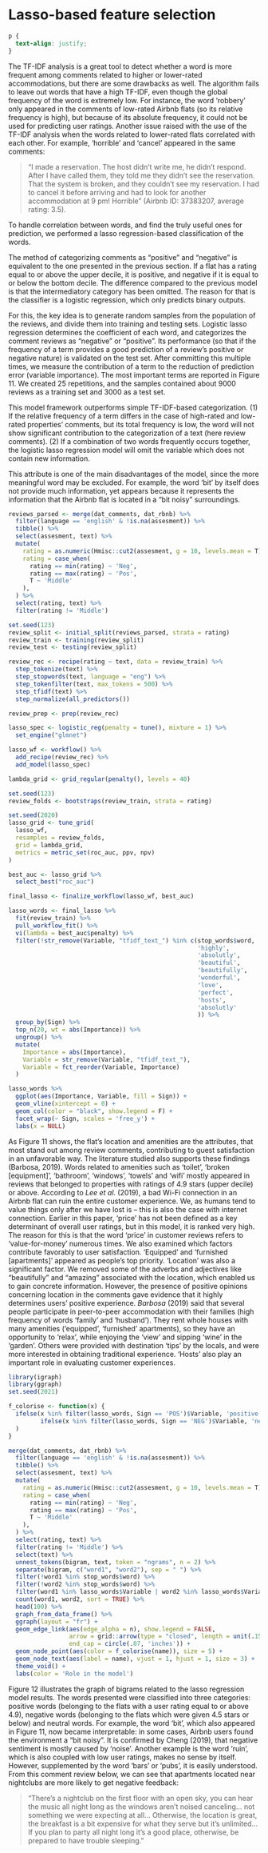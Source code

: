 # Lasso-based feature selection {#Chapter-4}

```css
p {
  text-align: justify;
}
```



The TF-IDF analysis is a great tool to detect whether a word is more frequent among comments related to higher or lower-rated accommodations, but there are some drawbacks as well. The algorithm fails to leave out words that have a high TF-IDF, even though the global frequency of the word is extremely low. For instance, the word ‘robbery’ only appeared in the comments of low-rated Airbnb flats (so its relative frequency is high), but because of its absolute frequency, it could not be used for predicting user ratings. 
Another issue raised with the use of the TF-IDF analysis when the words related to lower-rated flats correlated with each other. For example, ‘horrible’ and ‘cancel’ appeared in the same comments:

> “I made a reservation. The host didn’t write me, he didn’t respond. After I have called them, they told me they didn’t see the reservation. That the system is broken, and they couldn’t see my reservation. I had to cancel it before arriving and had to look for another accommodation at 9 pm! Horrible" (Airbnb ID: 37383207, average rating: 3.5).

To handle correlation between words, and find the truly useful ones for prediction, we performed a lasso regression-based classification of the words.

The method of categorizing comments as “positive” and “negative” is equivalent to the one presented in the previous section. If a flat has a rating equal to or above the upper decile, it is positive, and negative if it is equal to or below the bottom decile. The difference compared to the previous model is that the intermediatory category has been omitted. The reason for that is the classifier is a logistic regression, which only predicts binary outputs.

For this, the key idea is to generate random samples from the population of the reviews, and divide them into training and testing sets. Logistic lasso regression determines the coefficient of each word, and categorizes the comment reviews as “negative” or “positive”. Its performance (so that if the frequency of a term provides a good prediction of a review’s positive or negative nature) is validated on the test set. After committing this multiple times, we measure the contribution of a term to the reduction of prediction error (variable importance). The most important terms are reported in Figure 11. We created 25 repetitions, and the samples contained about 9000 reviews as a training set and 3000 as a test set.

This model framework outperforms simple TF-IDF-based categorization. (1) If the relative frequency of a term differs in the case of high-rated and low-rated properties’ comments, but its total frequency is low, the word will not show significant contribution to the categorization of a text (here review comments). (2) If a combination of two words frequently occurs together, the logistic lasso regression model will omit the variable which does not contain new information.

This attribute is one of the main disadvantages of the model, since the more meaningful word may be excluded. For example, the word ‘bit’ by itself does not provide much information, yet appears because it represents the information that the Airbnb flat is located in a “bit noisy” surroundings.

```r
reviews_parsed <- merge(dat_comments, dat_rbnb) %>% 
  filter(language == 'english' & !is.na(assesment)) %>% 
  tibble() %>% 
  select(assesment, text) %>% 
  mutate(
    rating = as.numeric(Hmisc::cut2(assesment, g = 10, levels.mean = T)),
    rating = case_when(
      rating == min(rating) ~ 'Neg',
      rating == max(rating) ~ 'Pos',
      T ~ 'Middle'
    ),
  ) %>% 
  select(rating, text) %>% 
  filter(rating != 'Middle')

set.seed(123)
review_split <- initial_split(reviews_parsed, strata = rating)
review_train <- training(review_split)
review_test <- testing(review_split)

review_rec <- recipe(rating ~ text, data = review_train) %>%
  step_tokenize(text) %>%
  step_stopwords(text, language = "eng") %>%
  step_tokenfilter(text, max_tokens = 500) %>%
  step_tfidf(text) %>%
  step_normalize(all_predictors())

review_prep <- prep(review_rec)

lasso_spec <- logistic_reg(penalty = tune(), mixture = 1) %>%
  set_engine("glmnet")

lasso_wf <- workflow() %>%
  add_recipe(review_rec) %>%
  add_model(lasso_spec)

lambda_grid <- grid_regular(penalty(), levels = 40)

set.seed(123)
review_folds <- bootstraps(review_train, strata = rating)

set.seed(2020)
lasso_grid <- tune_grid(
  lasso_wf,
  resamples = review_folds,
  grid = lambda_grid,
  metrics = metric_set(roc_auc, ppv, npv)
)

best_auc <- lasso_grid %>%
  select_best("roc_auc")

final_lasso <- finalize_workflow(lasso_wf, best_auc)

```

```r
lasso_words <- final_lasso %>%
  fit(review_train) %>%
  pull_workflow_fit() %>%
  vi(lambda = best_auc$penalty) %>%
  filter(!str_remove(Variable, "tfidf_text_") %in% c(stop_words$word, 
                                                     'highly',
                                                     'absolutly',
                                                     'beautiful',
                                                     'beautifully',
                                                     'wonderful',
                                                     'love',
                                                     'perfect',
                                                     'hosts',
                                                     'absolutly'
                                                     )) %>% 
  group_by(Sign) %>%
  top_n(20, wt = abs(Importance)) %>%
  ungroup() %>%
  mutate(
    Importance = abs(Importance),
    Variable = str_remove(Variable, "tfidf_text_"),
    Variable = fct_reorder(Variable, Importance)
  )

lasso_words %>% 
  ggplot(aes(Importance, Variable, fill = Sign)) +
  geom_vline(xintercept = 0) +
  geom_col(color = "black", show.legend = F) +
  facet_wrap(~ Sign, scales = 'free_y') +
  labs(x = NULL)

```

As Figure 11 shows, the flat’s location and amenities are the attributes, that most stand out among review comments, contributing to guest satisfaction in an unfavorable way. The literature studied also supports these findings (Barbosa, 2019). Words related to amenities such as ‘toilet’, ‘broken [equipment]’, ‘bathroom’, ‘windows’, ‘towels’ and ‘wifi’ mostly appeared in reviews that belonged to properties with ratings of 4.9 stars (upper decile) or above. According to *Lee et al.* (2019), a bad Wi-Fi connection in an Airbnb flat can ruin the entire customer experience. We, as humans tend to value things only after we have lost is – this is also the case with internet connection. Earlier in this paper, ‘price’ has not been defined as a key determinant of overall user ratings, but in this model, it is ranked very high. The reason for this is that the word ‘price’ in customer reviews refers to ‘value-for-money’ numerous times. We also examined which factors contribute favorably to user satisfaction. ‘Equipped’ and ‘furnished [apartments]’ appeared as people’s top priority. ‘Location’ was also a significant factor. We removed some of the adverbs and adjectives like “beautifully” and “amazing” associated with the location, which enabled us to gain concrete information. However, the presence of positive opinions concerning location in the comments gave evidence that it highly determines users’ positive experience. *Barbosa* (2019) said that several people participate in peer-to-peer accommodation with their families (high frequency of words ‘family’ and ‘husband’). They rent whole houses with many amenities (‘equipped’, ‘furnished’ apartments), so they have an opportunity to ‘relax’, while enjoying the ‘view’ and sipping ‘wine’ in the ‘garden’. Others were provided with destination ‘tips’ by the locals, and were more interested in obtaining traditional experience. ‘Hosts’ also play an important role in evaluating customer experiences.


```r
library(igraph)
library(ggraph)
set.seed(2021)

f_colorise <- function(x) {
  ifelse(x %in% filter(lasso_words, Sign == 'POS')$Variable, 'positive', 
         ifelse(x %in% filter(lasso_words, Sign == 'NEG')$Variable, 'negative', 'neutral')
  )
}

merge(dat_comments, dat_rbnb) %>% 
  filter(language == 'english' & !is.na(assesment)) %>% 
  tibble() %>% 
  select(assesment, text) %>% 
  mutate(
    rating = as.numeric(Hmisc::cut2(assesment, g = 10, levels.mean = T)),
    rating = case_when(
      rating == min(rating) ~ 'Neg',
      rating == max(rating) ~ 'Pos',
      T ~ 'Middle'
    ),
  ) %>% 
  select(rating, text) %>% 
  filter(rating != 'Middle') %>% 
  select(text) %>% 
  unnest_tokens(bigram, text, token = "ngrams", n = 2) %>% 
  separate(bigram, c("word1", "word2"), sep = " ") %>% 
  filter(!word1 %in% stop_words$word) %>%
  filter(!word2 %in% stop_words$word) %>% 
  filter(word1 %in% lasso_words$Variable | word2 %in% lasso_words$Variable) %>% 
  count(word1, word2, sort = TRUE) %>%
  head(100) %>% 
  graph_from_data_frame() %>% 
  ggraph(layout = "fr") +
  geom_edge_link(aes(edge_alpha = n), show.legend = FALSE,
                 arrow = grid::arrow(type = "closed", length = unit(.15, "inches")),
                 end_cap = circle(.07, 'inches')) +
  geom_node_point(aes(color = f_colorise(name)), size = 5) +
  geom_node_text(aes(label = name), vjust = 1, hjust = 1, size = 3) +
  theme_void() +
  labs(color = 'Role in the model')

```

Figure 12 illustrates the graph of bigrams related to the lasso regression model results. The words presented were classified into three categories: positive words (belonging to the flats with a user rating equal to or above 4.9), negative words (belonging to the flats which were given 4.5 stars or below) and neutral words. For example, the word ‘bit’, which also appeared in Figure 11, now became interpretable: in some cases, Airbnb users found the environment a “bit noisy”. It is confirmed by Cheng (2019), that negative sentiment is mostly caused by ‘noise’.  Another example is the word ‘ruin’, which is also coupled with low user ratings, makes no sense by itself. However, supplemented by the word ‘bars’ or ‘pubs’, it is easily understood. From this comment review below, we can see that apartments located near nightclubs are more likely to get negative feedback:

>  “There’s a nightclub on the first floor with an open sky, you can hear the music all night long as the windows aren’t noised canceling... not something we were expecting at all... Otherwise, the location is great, the breakfast is a bit expensive for what they serve but it’s unlimited... If you plan to party all night long it’s a good place, otherwise, be prepared to have trouble sleeping.”

